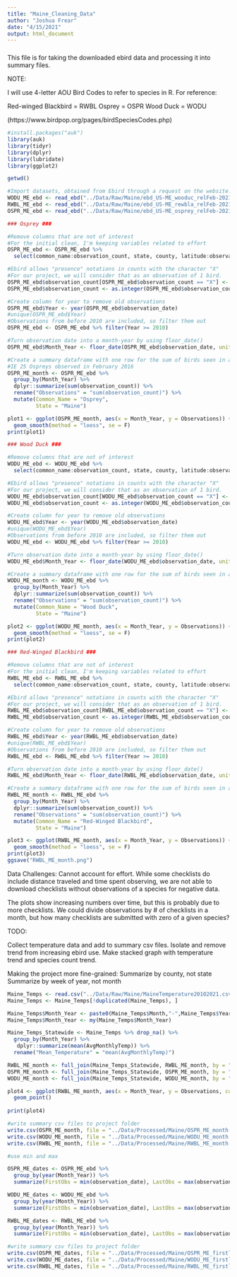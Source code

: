 ```yaml
---
title: "Maine_Cleaning_Data"
author: "Joshua Frear"
date: "4/15/2021"
output: html_document
---
```

###
This file is for taking the downloaded ebird data and processing it into summary files. 

NOTE:

I will use 4-letter AOU Bird Codes to refer to species in R. For reference:

Red-winged Blackbird = RWBL
Osprey = OSPR
Wood Duck = WODU

(https://www.birdpop.org/pages/birdSpeciesCodes.php)

```r
#install.packages("auk")
library(auk)
library(tidyr)
library(dplyr)
library(lubridate)
library(ggplot2)

getwd()

#Import datasets, obtained from Ebird through a request on the website. 
WODU_ME_ebd <- read_ebd("../Data/Raw/Maine/ebd_US-ME_wooduc_relFeb-2021/ebd_US-ME_wooduc_relFeb-2021.txt")
RWBL_ME_ebd <- read_ebd("../Data/Raw/Maine/ebd_US-ME_rewbla_relFeb-2021/ebd_US-ME_rewbla_relFeb-2021.txt")
OSPR_ME_ebd <- read_ebd("../Data/Raw/Maine/ebd_US-ME_osprey_relFeb-2021/ebd_US-ME_osprey_relFeb-2021.txt")

### Osprey ###

#Remove columns that are not of interest
#For the initial clean, I'm keeping variables related to effort
OSPR_ME_ebd <- OSPR_ME_ebd %>% 
  select(common_name:observation_count, state, county, latitude:observation_date, protocol_type,duration_minutes:all_species_reported) 

#Ebird allows "presence" notations in counts with the character "X"
#For our project, we will consider that as an observation of 1 bird.
OSPR_ME_ebd$observation_count[OSPR_ME_ebd$observation_count == "X"] <- 1
OSPR_ME_ebd$observation_count <- as.integer(OSPR_ME_ebd$observation_count)

#Create column for year to remove old observations
OSPR_ME_ebd$Year <- year(OSPR_ME_ebd$observation_date)
#unique(OSPR_ME_ebd$Year)
#Observations from before 2010 are included, so filter them out
OSPR_ME_ebd <- OSPR_ME_ebd %>% filter(Year >= 2010)

#Turn observation date into a month-year by using floor_date()
OSPR_ME_ebd$Month_Year <- floor_date(OSPR_ME_ebd$observation_date, unit = "month")

#Create a summary dataframe with one row for the sum of birds seen in a given month-year
#IE 25 Ospreys observed in February 2016
OSPR_ME_month <- OSPR_ME_ebd %>% 
  group_by(Month_Year) %>% 
  dplyr::summarize(sum(observation_count)) %>% 
  rename("Observations" = "sum(observation_count)") %>% 
  mutate(Common_Name = "Osprey",
         State = "Maine")

plot1 <- ggplot(OSPR_ME_month, aes(x = Month_Year, y = Observations)) + geom_line() + 
  geom_smooth(method = "loess", se = F)
print(plot1)

### Wood Duck ###

#Remove columns that are not of interest
WODU_ME_ebd <- WODU_ME_ebd %>% 
  select(common_name:observation_count, state, county, latitude:observation_date, protocol_type,duration_minutes:all_species_reported) 

#Ebird allows "presence" notations in counts with the character "X"
#For our project, we will consider that as an observation of 1 bird.
WODU_ME_ebd$observation_count[WODU_ME_ebd$observation_count == "X"] <- 1
WODU_ME_ebd$observation_count <- as.integer(WODU_ME_ebd$observation_count)

#Create column for year to remove old observations
WODU_ME_ebd$Year <- year(WODU_ME_ebd$observation_date)
#unique(WODU_ME_ebd$Year)
#Observations from before 2010 are included, so filter them out
WODU_ME_ebd <- WODU_ME_ebd %>% filter(Year >= 2010)

#Turn observation date into a month-year by using floor_date()
WODU_ME_ebd$Month_Year <- floor_date(WODU_ME_ebd$observation_date, unit = "month")

#Create a summary dataframe with one row for the sum of birds seen in a given month-year
WODU_ME_month <- WODU_ME_ebd %>% 
  group_by(Month_Year) %>% 
  dplyr::summarize(sum(observation_count)) %>% 
  rename("Observations" = "sum(observation_count)") %>% 
  mutate(Common_Name = "Wood Duck",
         State = "Maine")

plot2 <- ggplot(WODU_ME_month, aes(x = Month_Year, y = Observations)) + geom_line() + 
  geom_smooth(method = "loess", se = F)
print(plot2)

### Red-Winged Blackbird ###

#Remove columns that are not of interest
#For the initial clean, I'm keeping variables related to effort
RWBL_ME_ebd <- RWBL_ME_ebd %>% 
  select(common_name:observation_count, state, county, latitude:observation_date, protocol_type,duration_minutes:all_species_reported) 

#Ebird allows "presence" notations in counts with the character "X"
#For our project, we will consider that as an observation of 1 bird.
RWBL_ME_ebd$observation_count[RWBL_ME_ebd$observation_count == "X"] <- 1
RWBL_ME_ebd$observation_count <- as.integer(RWBL_ME_ebd$observation_count)

#Create column for year to remove old observations
RWBL_ME_ebd$Year <- year(RWBL_ME_ebd$observation_date)
#unique(RWBL_ME_ebd$Year)
#Observations from before 2010 are included, so filter them out
RWBL_ME_ebd <- RWBL_ME_ebd %>% filter(Year >= 2010)

#Turn observation date into a month-year by using floor_date()
RWBL_ME_ebd$Month_Year <- floor_date(RWBL_ME_ebd$observation_date, unit = "month")

#Create a summary dataframe with one row for the sum of birds seen in a given month-year
RWBL_ME_month <- RWBL_ME_ebd %>% 
  group_by(Month_Year) %>% 
  dplyr::summarize(sum(observation_count)) %>% 
  rename("Observations" = "sum(observation_count)") %>% 
  mutate(Common_Name = "Red-Winged Blackbird",
         State = "Maine")

plot3 <- ggplot(RWBL_ME_month, aes(x = Month_Year, y = Observations)) + geom_line() + 
  geom_smooth(method = "loess", se = F)
print(plot3)
ggsave("RWBL_ME_month.png")

```

Data Challenges: Cannot account for effort. While some checklists do include distance traveled and time spent observing, we are not able to download checklists without observations of a species for negative data.

The plots show increasing numbers over time, but this is probably due to more checklists. We could divide observations by # of checklists in a month, but how many checklists are submitted with zero of a given species?

TODO:

Collect temperature data and add to summary csv files.
Isolate and remove trend from increasing ebird use.
Make stacked graph with temperature trend and species count trend.

Making the project more fine-grained:
Summarize by county, not state
Summarize by week of year, not month

```r

Maine_Temps <- read.csv("../Data/Raw/Maine/MaineTemperature20102021.csv")
Maine_Temps <- Maine_Temps[!duplicated(Maine_Temps), ]

Maine_Temps$Month_Year <- paste0(Maine_Temps$Month,"-",Maine_Temps$Year)
Maine_Temps$Month_Year <- my(Maine_Temps$Month_Year)

Maine_Temps_Statewide <- Maine_Temps %>% drop_na() %>% 
  group_by(Month_Year) %>% 
   dplyr::summarize(mean(AvgMonthlyTemp)) %>% 
  rename("Mean_Temperature" = "mean(AvgMonthlyTemp)")

RWBL_ME_month <- full_join(Maine_Temps_Statewide, RWBL_ME_month, by = "Month_Year")
OSPR_ME_month <- full_join(Maine_Temps_Statewide, OSPR_ME_month, by = "Month_Year")
WODU_ME_month <- full_join(Maine_Temps_Statewide, WODU_ME_month, by = "Month_Year")

plot4 <- ggplot(RWBL_ME_month, aes(x = Month_Year, y = Observations, color = Mean_Temperature)) + 
  geom_point()
  
print(plot4)

#write summary csv files to project folder
write.csv(OSPR_ME_month, file = "../Data/Processed/Maine/OSPR_ME_month.csv")
write.csv(WODU_ME_month, file = "../Data/Processed/Maine/WODU_ME_month.csv")
write.csv(RWBL_ME_month, file = "../Data/Processed/Maine/RWBL_ME_month.csv")
```

```r

#use min and max

OSPR_ME_dates <- OSPR_ME_ebd %>% 
  group_by(year(Month_Year)) %>% 
  summarize(FirstObs = min(observation_date), LastObs = max(observation_date))

WODU_ME_dates <- WODU_ME_ebd %>% 
  group_by(year(Month_Year)) %>% 
  summarize(FirstObs = min(observation_date), LastObs = max(observation_date))

RWBL_ME_dates <- RWBL_ME_ebd %>% 
  group_by(year(Month_Year)) %>% 
  summarize(FirstObs = min(observation_date), LastObs = max(observation_date))

#write summary csv files to project folder
write.csv(OSPR_ME_dates, file = "../Data/Processed/Maine/OSPR_ME_firstlast.csv")
write.csv(WODU_ME_dates, file = "../Data/Processed/Maine/WODU_ME_firstlast.csv")
write.csv(RWBL_ME_dates, file = "../Data/Processed/Maine/RWBL_ME_firstlast.csv")

```